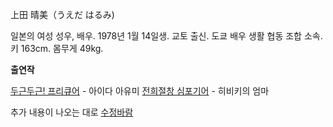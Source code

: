 上田 晴美（うえだ はるみ)

일본의 여성 성우, 배우. 
1978년 1월 14일생. 교토 출신. 도쿄 배우 생활 협동 조합 소속. 키 163cm. 몸무게 49kg.

'''출연작'''

[[두근두근! 프리큐어]] - 아이다 아유미
[[전희절창 심포기어]] - 히비키의 엄마

추가 내용이 나오는 대로 [[수정바람]]
